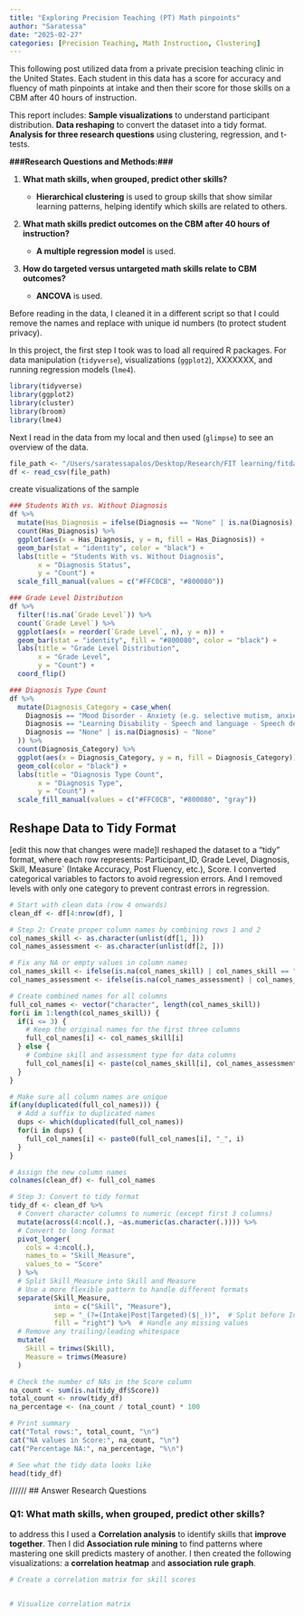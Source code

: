 ```yaml
---
title: "Exploring Precision Teaching (PT) Math pinpoints"
author: "Saratessa"
date: "2025-02-27"
categories: [Precision Teaching, Math Instruction, Clustering]
---
```


This following post utilized data from a private precision teaching clinic in the United States. Each student in this data has a score for accuracy and fluency of math pinpoints at intake and then their score for those skills on a CBM after 40 hours of instruction.

This report includes: **Sample visualizations** to understand participant distribution. **Data reshaping** to convert the dataset into a tidy format. **Analysis for three research questions** using clustering, regression, and t-tests.

**###Research Questions and Methods:###**

1.  **What math skills, when grouped, predict other skills?**

    -   **Hierarchical clustering** is used to group skills that show similar learning patterns, helping identify which skills are related to others.

2.  **What math skills predict outcomes on the CBM after 40 hours of instruction?**

    -   **A multiple regression model** is used.

3.  **How do targeted versus untargeted math skills relate to CBM outcomes?**

    -   **ANCOVA** is used.

Before reading in the data, I cleaned it in a different script so that I could remove the names and replace with unique id numbers (to protect student privacy).

In this project, the first step I took was to load all required R packages. For data manipulation (`tidyverse`), visualizations (`ggplot2`), XXXXXXX, and running regression models (`lme4`).

```r
library(tidyverse)
library(ggplot2)
library(cluster)
library(broom)
library(lme4)
```

Next I read in the data from my local and then used (`glimpse`) to see an overview of the data.

```r
file_path <- "/Users/saratessapalos/Desktop/Research/FIT learning/fitdata/data/Cleaned_Data1.csv"
df <- read_csv(file_path)
```
create visualizations of the sample

```r

### Students With vs. Without Diagnosis
df %>% 
  mutate(Has_Diagnosis = ifelse(Diagnosis == "None" | is.na(Diagnosis), "No Diagnosis", "Has Diagnosis")) %>%
  count(Has_Diagnosis) %>%
  ggplot(aes(x = Has_Diagnosis, y = n, fill = Has_Diagnosis)) +
  geom_bar(stat = "identity", color = "black") +
  labs(title = "Students With vs. Without Diagnosis",
       x = "Diagnosis Status",
       y = "Count") +
  scale_fill_manual(values = c("#FFC0CB", "#800080"))

### Grade Level Distribution
df %>%
  filter(!is.na(`Grade Level`)) %>%
  count(`Grade Level`) %>%
  ggplot(aes(x = reorder(`Grade Level`, n), y = n)) +
  geom_bar(stat = "identity", fill = "#800080", color = "black") +
  labs(title = "Grade Level Distribution",
       x = "Grade Level",
       y = "Count") +
  coord_flip()

### Diagnosis Type Count
df %>%
  mutate(Diagnosis_Category = case_when(
    Diagnosis == "Mood Disorder - Anxiety (e.g. selective mutism, anxiety, GAD)" ~ "Mood Disorder",
    Diagnosis == "Learning Disability - Speech and language - Speech delay" ~ "Learning Disability",
    Diagnosis == "None" | is.na(Diagnosis) ~ "None"
  )) %>%
  count(Diagnosis_Category) %>%
  ggplot(aes(x = Diagnosis_Category, y = n, fill = Diagnosis_Category)) +
  geom_col(color = "black") +
  labs(title = "Diagnosis Type Count",
       x = "Diagnosis Type",
       y = "Count") +
  scale_fill_manual(values = c("#FFC0CB", "#800080", "gray"))
```

## Reshape Data to Tidy Format

[edit this now that changes were made\]I reshaped the dataset to a "tidy" format, where each row represents: Participant_ID, Grade Level, Diagnosis, Skill, Measure\` (Intake Accuracy, Post Fluency, etc.), Score. I converted categorical variables to factors to avoid regression errors. And I removed levels with only one category to prevent contrast errors in regression.

```r
# Start with clean data (row 4 onwards)
clean_df <- df[4:nrow(df), ]

# Step 2: Create proper column names by combining rows 1 and 2
col_names_skill <- as.character(unlist(df[1, ]))
col_names_assessment <- as.character(unlist(df[2, ]))

# Fix any NA or empty values in column names
col_names_skill <- ifelse(is.na(col_names_skill) | col_names_skill == "", paste0("Column_", 1:length(col_names_skill)), col_names_skill)
col_names_assessment <- ifelse(is.na(col_names_assessment) | col_names_assessment == "", "Unknown", col_names_assessment)

# Create combined names for all columns
full_col_names <- vector("character", length(col_names_skill))
for(i in 1:length(col_names_skill)) {
  if(i <= 3) {
    # Keep the original names for the first three columns
    full_col_names[i] <- col_names_skill[i]
  } else {
    # Combine skill and assessment type for data columns
    full_col_names[i] <- paste(col_names_skill[i], col_names_assessment[i], sep = "_")
  }
}

# Make sure all column names are unique
if(any(duplicated(full_col_names))) {
  # Add a suffix to duplicated names
  dups <- which(duplicated(full_col_names))
  for(i in dups) {
    full_col_names[i] <- paste0(full_col_names[i], "_", i)
  }
}

# Assign the new column names
colnames(clean_df) <- full_col_names

# Step 3: Convert to tidy format
tidy_df <- clean_df %>%
  # Convert character columns to numeric (except first 3 columns)
  mutate(across(4:ncol(.), ~as.numeric(as.character(.)))) %>%
  # Convert to long format
  pivot_longer(
    cols = 4:ncol(.),
    names_to = "Skill_Measure",
    values_to = "Score"
  ) %>%
  # Split Skill_Measure into Skill and Measure
  # Use a more flexible pattern to handle different formats
  separate(Skill_Measure, 
           into = c("Skill", "Measure"),
           sep = "_(?=(Intake|Post|Targeted)($|_))",  # Split before Intake, Post, or Targeted
           fill = "right") %>%  # Handle any missing values
  # Remove any trailing/leading whitespace
  mutate(
    Skill = trimws(Skill),
    Measure = trimws(Measure)
  )
```

```r
# Check the number of NAs in the Score column
na_count <- sum(is.na(tidy_df$Score))
total_count <- nrow(tidy_df)
na_percentage <- (na_count / total_count) * 100

# Print summary
cat("Total rows:", total_count, "\n")
cat("NA values in Score:", na_count, "\n")
cat("Percentage NA:", na_percentage, "%\n")

# See what the tidy data looks like
head(tidy_df)
```

////// \## Answer Research Questions

### **Q1: What math skills, when grouped, predict other skills?**

to address this I used a **Correlation analysis** to identify skills that **improve together**. Then I did **Association rule mining** to find patterns where mastering one skill predicts mastery of another. I then created the following visualizations: a **correlation heatmap** and **association rule graph**.

```r
# Create a correlation matrix for skill scores


# Visualize correlation matrix

```
